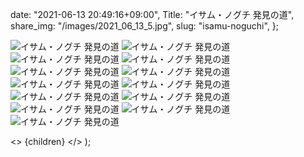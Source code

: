 
  date: "2021-06-13 20:49:16+09:00",
  Title: "イサム・ノグチ 発見の道",
  share_img: "/images/2021_06_13_5.jpg",
  slug: "isamu-noguchi",
};

![イサム・ノグチ 発見の道](/images/2021_06_13_1.jpg)
![イサム・ノグチ 発見の道](/images/2021_06_13_2.jpg)
![イサム・ノグチ 発見の道](/images/2021_06_13_3.jpg)
![イサム・ノグチ 発見の道](/images/2021_06_13_4.jpg)
![イサム・ノグチ 発見の道](/images/2021_06_13_5.jpg)
![イサム・ノグチ 発見の道](/images/2021_06_13_6.jpg)
![イサム・ノグチ 発見の道](/images/2021_06_13_7.jpg)
![イサム・ノグチ 発見の道](/images/2021_06_13_8.jpg)
![イサム・ノグチ 発見の道](/images/2021_06_13_9.jpg)
![イサム・ノグチ 発見の道](/images/2021_06_13_10.jpg)
![イサム・ノグチ 発見の道](/images/2021_06_13_11.jpg)
![イサム・ノグチ 発見の道](/images/2021_06_13_12.jpg)
![イサム・ノグチ 発見の道](/images/2021_06_13_13.jpg)

  <>
    <Head>
      <title>{meta.Title} | 異郷好実</title>
    </Head>
    <PostLayout meta={meta}>{children}</PostLayout>
  </>
);
